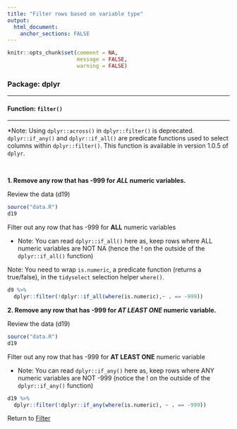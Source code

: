 ```yaml
---
title: "Filter rows based on variable type"
output: 
  html_document:
    anchor_sections: FALSE
---
```


```r
knitr::opts_chunk$set(comment = NA,
                      message = FALSE,
                      warning = FALSE)
```


### Package: dplyr

---

#### Function: `filter()`

---

*Note: Using `dplyr::across()` in `dplyr::filter()` is deprecated. `dplyr::if_any()` and `dplyr::if_all()` are predicate functions used to select columns within `dplyr::filter()`. This function is available in version 1.0.5 of `dplyr`.

<br>

**1\. Remove any row that has -999 for *ALL* numeric variables.**

Review the data (d19)

```r

source("data.R")
d19

```

Filter out any row that has -999 for **ALL** numeric variables

* Note: You can read `dplyr::if_all()` here as, keep rows where ALL numeric variables are NOT NA (hence the ! on the outside of the `dplyr::if_all()` function)

Note: You need to wrap `is.numeric`, a predicate function (returns a true/false), in the `tidyselect` selection helper `where()`.

```r

d9 %>% 
  dplyr::filter(!dplyr::if_all(where(is.numeric),~ . == -999))


```


**2\. Remove any row that has -999 for *AT LEAST ONE* numeric variable.**

Review the data (d19)

```r

source("data.R")
d19

```

Filter out any row that has -999 for **AT LEAST ONE** numeric variable

* Note: You can read `dplyr::if_any()` here as, keep rows where ANY numeric variables are NOT -999 (notice the ! on the outside of the `dplyr::if_any()` function)


```r

d19 %>% 
  dplyr::filter(!dplyr::if_any(where(is.numeric), ~ . == -999))

```

Return to [Filter](https://github.com/Cghlewis/data-wrangling-functions/wiki/Filter)
